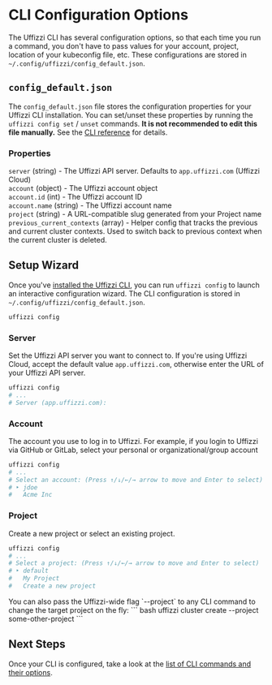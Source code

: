 
# CLI Configuration Options

The Uffizzi CLI has several configuration options, so that each time you run a command, you don't have to pass values 
for your account, project, location of your kubeconfig file, etc. These configurations are stored in 
`~/.config/uffizzi/config_default.json`.

## `config_default.json`  

The `config_default.json` file stores the configuration properties for your Uffizzi CLI installation. You can 
set/unset these properties by running the `uffizzi config set` / `unset` 
commands. **It is not recommended to edit this file manually.** See the [CLI reference](/cli/commands/config) for details. 

### Properties
`server` (string) -  The Uffizzi API server. Defaults to `app.uffizzi.com` (Uffizzi Cloud)  
`account` (object) - The Uffizzi account object  
`account.id` (int) - The Uffizzi account ID  
`account.name` (string) - The Uffizzi account name  
`project` (string) - A URL-compatible slug generated from your Project name
`previous_current_contexts` (array) - Helper config that tracks the previous and current cluster contexts. Used to switch back to previous context when the current cluster is deleted.  


## Setup Wizard

Once you've [installed the Uffizzi CLI](/install), you can run `uffizzi config` to launch an 
interactive configuration wizard. The CLI configuration is stored in `~/.config/uffizzi/config_default.json`.

``` bash
uffizzi config
```

### Server  

Set the Uffizzi API server you want to connect to. If you're using Uffizzi Cloud, accept the default value 
`app.uffizzi.com`, otherwise enter the URL of your Uffizzi API server.  

``` bash
uffizzi config
# ...
# Server (app.uffizzi.com):
```

### Account

The account you use to log in to Uffizzi. For example, if you login to Uffizzi via GitHub or GitLab, select 
your personal or organizational/group account

``` bash
uffizzi config
# ...
# Select an account: (Press ↑/↓/←/→ arrow to move and Enter to select)
# ‣ jdoe
#   Acme Inc
```

### Project 

Create a new project or select an existing project. 

``` bash
uffizzi config
# ...
# Select a project: (Press ↑/↓/←/→ arrow to move and Enter to select)
# ‣ default
#   My Project
#   Create a new project
```

<Callout>
You can also pass the Uffizzi-wide flag `--project` to any CLI command to change the target project on the fly:
``` bash
uffizzi cluster create --project some-other-project
```
</Callout>

## Next Steps  

Once your CLI is configured, take a look at the [list of CLI commands and their options](/cli/commands/account).